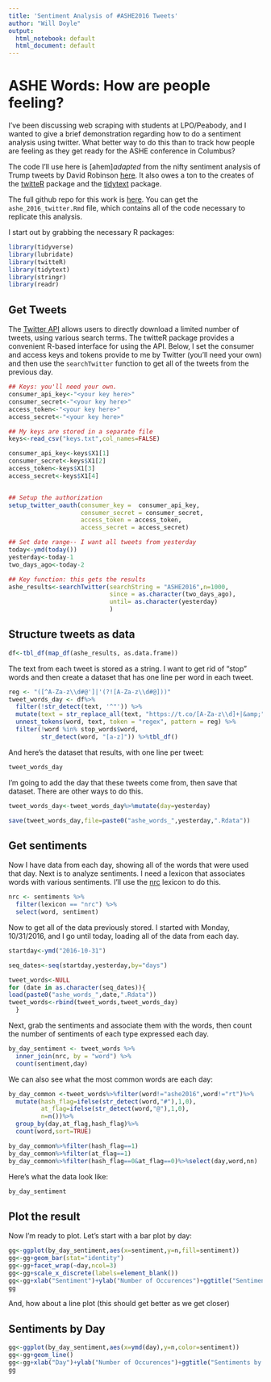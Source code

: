 ```yaml
---
title: 'Sentiment Analysis of #ASHE2016 Tweets'
author: "Will Doyle"
output:
  html_notebook: default
  html_document: default
---
```


# ASHE Words: How are people feeling?

I've been discussing web scraping with students at LPO/Peabody, and I wanted to give a brief demonstration regarding how to do a sentiment analysis using twitter. What better way to do this than to track how people are feeling as they get ready for the ASHE conference in Columbus? 

The code I'll use here is [ahem]*adapted* from the nifty sentiment analysis of Trump tweets by David Robinson [here](http://varianceexplained.org/r/trump-tweets/). It also owes a ton to the creates of the [twitteR](https://cran.r-project.org/web/packages/twitteR/index.html) package and the [tidytext](https://cran.r-project.org/web/packages/tidytext/vignettes/tidytext.html) package.


The full github repo for this work is [here](https://github.com/wdoyle42/ashe_2016_twitter). You can get the `ashe_2016_twitter.Rmd` file, which contains all of the code necessary to replicate this analysis. 

I start out by grabbing the necessary R packages:
```r
library(tidyverse)
library(lubridate)
library(twitteR)
library(tidytext)
library(stringr)
library(readr)
```


## Get Tweets

The [Twitter API](https://dev.twitter.com/overview/api) allows users to directly download a limited number of tweets, using various search terms. The twitteR package provides a convenient R-based interface for using the API. Below, I set the consumer and access keys and tokens provide to me by Twitter (you'll need your own) and then use the `searchTwitter` function to get all of the tweets from the previous day. 


```r
## Keys: you'll need your own. 
consumer_api_key<-"<your key here>"
consumer_secret<-"<your key here>"
access_token<-"<your key here>"
access_secret<-"<your key here>"

## My keys are stored in a separate file
keys<-read_csv("keys.txt",col_names=FALSE)

consumer_api_key<-keys$X1[1]
consumer_secret<-keys$X1[2]
access_token<-keys$X1[3]
access_secret<-keys$X1[4]


## Setup the authorization
setup_twitter_oauth(consumer_key =  consumer_api_key,
                    consumer_secret = consumer_secret,
                    access_token = access_token,
                    access_secret = access_secret)

## Set date range-- I want all tweets from yesterday
today<-ymd(today())
yesterday<-today-1
two_days_ago<-today-2

## Key function: this gets the results
ashe_results<-searchTwitter(searchString = "ASHE2016",n=1000,
                            since = as.character(two_days_ago),
                            until= as.character(yesterday)
                            )
```

## Structure tweets as data

```r
df<-tbl_df(map_df(ashe_results, as.data.frame))
```

The text from each tweet is stored as a string. I want to get rid of "stop" words and then create a dataset that has one line per word in each tweet. 

```r
reg <- "([^A-Za-z\\d#@']|'(?![A-Za-z\\d#@]))"
tweet_words_day <- df%>%
  filter(!str_detect(text, '^"')) %>%
  mutate(text = str_replace_all(text, "https://t.co/[A-Za-z\\d]+|&amp;", "")) %>%
  unnest_tokens(word, text, token = "regex", pattern = reg) %>%
  filter(!word %in% stop_words$word,
         str_detect(word, "[a-z]")) %>%tbl_df()
```

And here's the dataset that results, with one line per tweet:

```r
tweet_words_day
```

I'm going to add the day that these tweets come from, then save that dataset. There are other ways to do this. 
```r
tweet_words_day<-tweet_words_day%>%mutate(day=yesterday)

save(tweet_words_day,file=paste0("ashe_words_",yesterday,".Rdata"))
```

## Get sentiments

Now I have data from each day, showing all of the words that were used that day. Next is to analyze sentiments. I need a lexicon that associates words with various sentiments. I'll use the [nrc](http://saifmohammad.com/WebPages/NRC-Emotion-Lexicon.htm) lexicon to do this. 

```r

nrc <- sentiments %>%
  filter(lexicon == "nrc") %>%
  select(word, sentiment)
```

Now to get all of the data previously stored. I started with Monday, 10/31/2016, and I go until today, loading all of the data from each day. 

```r
startday<-ymd("2016-10-31")

seq_dates<-seq(startday,yesterday,by="days")

tweet_words<-NULL
for (date in as.character(seq_dates)){
load(paste0("ashe_words_",date,".Rdata"))
tweet_words<-rbind(tweet_words,tweet_words_day)
  }
```

Next, grab the sentiments and associate them with the words, then count the number of sentiments of each type expressed each day. 
```r
by_day_sentiment <- tweet_words %>%
  inner_join(nrc, by = "word") %>%
  count(sentiment,day)
```

We can also see what the most common words are each day:
```r

by_day_common <-tweet_words%>%filter(word!="ashe2016",word!="rt")%>%
  mutate(hash_flag=ifelse(str_detect(word,"#"),1,0),
         at_flag=ifelse(str_detect(word,"@"),1,0),
         n=n())%>%
  group_by(day,at_flag,hash_flag)%>%
  count(word,sort=TRUE)

by_day_common%>%filter(hash_flag==1)  
by_day_common%>%filter(at_flag==1)  
by_day_common%>%filter(hash_flag==0&at_flag==0)%>%select(day,word,nn)


```


Here's what the data look like:
```r
by_day_sentiment
```


## Plot the result

Now I'm ready to plot. Let's start with a bar plot by day:


```r
gg<-ggplot(by_day_sentiment,aes(x=sentiment,y=n,fill=sentiment))
gg<-gg+geom_bar(stat="identity")
gg<-gg+facet_wrap(~day,ncol=3)
gg<-gg+scale_x_discrete(labels=element_blank())
gg<-gg+xlab("Sentiment")+ylab("Number of Occurences")+ggtitle("Sentiments by Day")
gg
```

And, how about a line plot (this should get better as we get closer)

## Sentiments by Day
```r
gg<-ggplot(by_day_sentiment,aes(x=ymd(day),y=n,color=sentiment))
gg<-gg+geom_line()
gg<-gg+xlab("Day")+ylab("Number of Occurences")+ggtitle("Sentiments by Day")
gg
```

